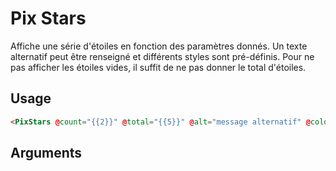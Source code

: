 
<Meta title="Others/PixStars" component="PixStars" argTypes={stories.argTypes} />

# Pix Stars

Affiche une série d'étoiles en fonction des paramètres donnés.
Un texte alternatif peut être renseigné et différents styles sont pré-définis.
Pour ne pas afficher les étoiles vides, il suffit de ne pas donner le total d'étoiles.

<Canvas>
  <Story name="PixStars" story={stories.stars} height={60} />
</Canvas>

## Usage

```html
<PixStars @count="{{2}}" @total="{{5}}" @alt="message alternatif" @color="blue" />
```

## Arguments

<ArgsTable story="PixStars" />
